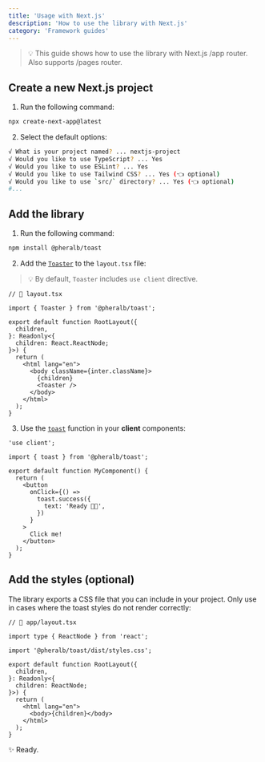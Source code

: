 ```yaml
---
title: 'Usage with Next.js'
description: 'How to use the library with Next.js'
category: 'Framework guides'
---
```


> 💡 This guide shows how to use the library with Next.js /app router. Also supports /pages router.

## Create a new Next.js project

1. Run the following command:

```bash
npx create-next-app@latest
```

2. Select the default options:

```bash
√ What is your project named? ... nextjs-project
√ Would you like to use TypeScript? ... Yes
√ Would you like to use ESLint? ... Yes
√ Would you like to use Tailwind CSS? ... Yes (👈 optional)
√ Would you like to use `src/` directory? ... Yes (👈 optional)
#...
```

## Add the library

1. Run the following command:

```bash
npm install @pheralb/toast
```

2. Add the [`Toaster`](/toaster) to the `layout.tsx` file:

> 💡 By default, `Toaster` includes `use client` directive.

```tsx {1,13}
// 📃 layout.tsx

import { Toaster } from '@pheralb/toast';

export default function RootLayout({
  children,
}: Readonly<{
  children: React.ReactNode;
}>) {
  return (
    <html lang="en">
      <body className={inter.className}>
        {children}
        <Toaster />
      </body>
    </html>
  );
}
```

3. Use the [`toast`](/toast) function in your **client** components:

```tsx
'use client';

import { toast } from '@pheralb/toast';

export default function MyComponent() {
  return (
    <button
      onClick={() =>
        toast.success({
          text: 'Ready 🚀✨',
        })
      }
    >
      Click me!
    </button>
  );
}
```

## Add the styles (optional)

The library exports a CSS file that you can include in your project. Only use in cases where the toast styles do not render correctly:

```tsx
// 📄 app/layout.tsx

import type { ReactNode } from 'react';

import '@pheralb/toast/dist/styles.css';

export default function RootLayout({
  children,
}: Readonly<{
  children: ReactNode;
}>) {
  return (
    <html lang="en">
      <body>{children}</body>
    </html>
  );
}
```

✨ Ready.
